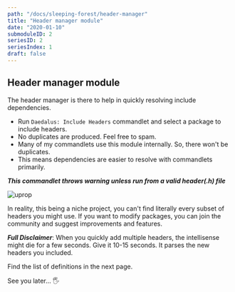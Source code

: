 ```yaml
---
path: "/docs/sleeping-forest/header-manager"
title: "Header manager module"
date: "2020-01-10"
submoduleID: 2
seriesID: 2
seriesIndex: 1
draft: false
---
```


## Header manager module

The header manager is there to help in quickly resolving include dependencies.

- Run `Daedalus: Include Headers` commandlet and select a package to include headers.
- No duplicates are produced. Feel free to spam.
- Many of my commandlets use this module internally. So, there won't be duplicates.
- This means dependencies are easier to resolve with commandlets primarily.

**_This commandlet throws warning unless run from a valid header(.h) file_**

![uprop](../../../images/DaedalusAPI/class-generator/IncludeHeaders.gif)

In reality, this being a niche project, you can't find literally every subset of headers you might use.
If you want to modify packages, you can join the community and suggest improvements and features.

**_Full Disclaimer_**: When you quickly add multiple headers, the intellisense might die for a few seconds.
Give it 10-15 seconds. It parses the new headers you included.

Find the list of definitions in the next page.

See you later... 🖐

